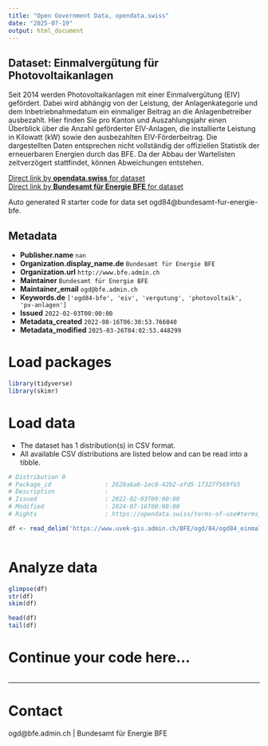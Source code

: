 ```yaml
---
title: "Open Government Data, opendata.swiss"
date: "2025-07-19"
output: html_document
---
```


## Dataset: Einmalvergütung für Photovoltaikanlagen

Seit 2014 werden Photovoltaikanlagen mit einer Einmalvergütung (EIV) gefördert. Dabei wird abhängig von der Leistung, der Anlagenkategorie und dem Inbetriebnahmedatum ein einmaliger Beitrag an die Anlagenbetreiber ausbezahlt. Hier finden Sie pro Kanton und Auszahlungsjahr einen Überblick über die Anzahl geförderter EIV-Anlagen, die installierte Leistung in Kilowatt (kW) sowie den ausbezahlten EIV-Förderbeitrag. Die dargestellten Daten entsprechen nicht vollständig der offiziellen Statistik der erneuerbaren Energien durch das BFE. Da der Abbau der Wartelisten zeitverzögert stattfindet, können Abweichungen entstehen.

[Direct link by **opendata.swiss** for dataset](https://opendata.swiss/de/dataset/einmalvergutung-fur-photovoltaikanlagen)<br>
[Direct link by **Bundesamt für Energie BFE** for dataset](https://www.bfe.admin.ch/eiv)

Auto generated R starter code for data set ogd84@bundesamt-fur-energie-bfe.

## Metadata

- **Publisher.name** `nan`
- **Organization.display_name.de** `Bundesamt für Energie BFE`
- **Organization.url** `http://www.bfe.admin.ch`
- **Maintainer** `Bundesamt für Energie BFE`
- **Maintainer_email** `ogd@bfe.admin.ch`
- **Keywords.de** `['ogd84-bfe', 'eiv', 'vergutung', 'photovoltaik', 'pv-anlagen']`
- **Issued** `2022-02-03T00:00:00`
- **Metadata_created** `2022-08-16T06:30:53.766040`
- **Metadata_modified** `2025-03-26T04:02:53.448299`


# Load packages

```r

library(tidyverse)
library(skimr)

```

# Load data

-   The dataset has 1 distribution(s) in CSV format.
-   All available CSV distributions are listed below and can be read into a tibble.

```r

# Distribution 0
# Package_id               : 2628a6a6-1ec8-42b2-afd5-17327f569fb5
# Description              : 
# Issued                   : 2022-02-03T00:00:00
# Modified                 : 2024-07-16T00:00:00
# Rights                   : https://opendata.swiss/terms-of-use#terms_by

df <- read_delim('https://www.uvek-gis.admin.ch/BFE/ogd/84/ogd84_einmalverguetung_fuer_photovoltaikanlagen.csv')



```

# Analyze data

```r

glimpse(df)
str(df)
skim(df)

head(df)
tail(df)

```

# Continue your code here...

```r

```

------------------------------------------------------------------------

# Contact

ogd@bfe.admin.ch | Bundesamt für Energie BFE
